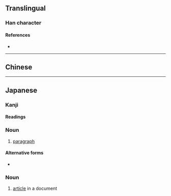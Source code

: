 {{also|條}}
{{character info}}
==Translingual==
{{stroke order|strokes=7}}

===Han character===
{{Han char|rn=75|rad=木|as=03|sn=7|four=|canj=HED|ids=⿱夂朩(G)⿱夂木(J)}}

====References====
* {{Han ref|kx=0513.011|dkj=14486|hdz=21161.080|uh=6761|ud=26465}}

----

==Chinese==
{{zh-see|條|sv}}

----

==Japanese==
{{ja-kanji forms|条|條}}

===Kanji===
{{ja-kanji|grade=5|rs=木03|kyu=條}}

====Readings====
{{ja-readings
|goon=じょう<でう
|kanon=ちょう<てう
|kun=えだ, すじ-
}}

===Noun===
{{ja-noun|くだり|kyu=條}}

# [[paragraph]]

====Alternative forms====
* {{l|ja|件}}

===Noun===
{{ja-noun|じょう|kyu=條|hhira=でう}}

# [[article]] in a document